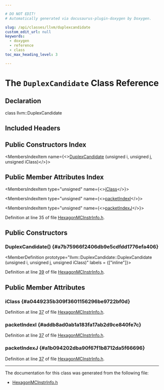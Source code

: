 ```yaml
---

# DO NOT EDIT!
# Automatically generated via docusaurus-plugin-doxygen by Doxygen.

slug: /api/classes/llvm/duplexcandidate
custom_edit_url: null
keywords:
  - doxygen
  - reference
  - class
toc_max_heading_level: 3

---
```





# The `DuplexCandidate` Class Reference

<DoxygenPage pluginConfig={pluginConfig}>



## Declaration

<CodeBlock>class llvm::DuplexCandidate</CodeBlock>

## Included Headers

<IncludesList>
<IncludesListItem
  filePath="Target/Hexagon/MCTargetDesc/HexagonMCInstrInfo.h"
  permalink="/docs/api/files/lib/lib/target/lib/target/hexagon/lib/target/hexagon/mctargetdesc/hexagonmcinstrinfo-h"
  isLocal="true" />
</IncludesList>

## Public Constructors Index

<MembersIndex>

<MembersIndexItem
  name={<><a href="#a7b75966f2406db9e5cdfdd1776efa406">DuplexCandidate</a> (unsigned i, unsigned j, unsigned iClass)</>}>
</MembersIndexItem>

</MembersIndex>

## Public Member Attributes Index

<MembersIndex>

<MembersIndexItem
  type="unsigned"
  name={<><a href="#a0449235b309f3601156296be9722bf0d">iClass</a></>}>
</MembersIndexItem>

<MembersIndexItem
  type="unsigned"
  name={<><a href="#addb8ad0ab1a183fa17ab2d9ce840fe7c">packetIndexI</a></>}>
</MembersIndexItem>

<MembersIndexItem
  type="unsigned"
  name={<><a href="#a1b094202dba90f67f1b8712da5f66696">packetIndexJ</a></>}>
</MembersIndexItem>

</MembersIndex>


Definition at line 35 of file <a href="/docs/api/files/lib/lib/target/lib/target/hexagon/lib/target/hexagon/mctargetdesc/hexagonmcinstrinfo-h">HexagonMCInstrInfo.h</a>.

<SectionDefinition>

## Public Constructors

### DuplexCandidate() {#a7b75966f2406db9e5cdfdd1776efa406}

<MemberDefinition
  prototype="llvm::DuplexCandidate::DuplexCandidate (unsigned i, unsigned j, unsigned iClass)"
  labels = {["inline"]}>

Definition at line <a href="/docs/api/files/lib/lib/target/lib/target/hexagon/lib/target/hexagon/mctargetdesc/hexagonmcinstrinfo-h/#l00039">39</a> of file <a href="/docs/api/files/lib/lib/target/lib/target/hexagon/lib/target/hexagon/mctargetdesc/hexagonmcinstrinfo-h">HexagonMCInstrInfo.h</a>.
</MemberDefinition>

</SectionDefinition>

<SectionDefinition>

## Public Member Attributes

### iClass {#a0449235b309f3601156296be9722bf0d}

<MemberDefinition
  prototype="unsigned llvm::DuplexCandidate::iClass">

Definition at line <a href="/docs/api/files/lib/lib/target/lib/target/hexagon/lib/target/hexagon/mctargetdesc/hexagonmcinstrinfo-h/#l00037">37</a> of file <a href="/docs/api/files/lib/lib/target/lib/target/hexagon/lib/target/hexagon/mctargetdesc/hexagonmcinstrinfo-h">HexagonMCInstrInfo.h</a>.
</MemberDefinition>

### packetIndexI {#addb8ad0ab1a183fa17ab2d9ce840fe7c}

<MemberDefinition
  prototype="unsigned llvm::DuplexCandidate::packetIndexI">

Definition at line <a href="/docs/api/files/lib/lib/target/lib/target/hexagon/lib/target/hexagon/mctargetdesc/hexagonmcinstrinfo-h/#l00037">37</a> of file <a href="/docs/api/files/lib/lib/target/lib/target/hexagon/lib/target/hexagon/mctargetdesc/hexagonmcinstrinfo-h">HexagonMCInstrInfo.h</a>.
</MemberDefinition>

### packetIndexJ {#a1b094202dba90f67f1b8712da5f66696}

<MemberDefinition
  prototype="unsigned llvm::DuplexCandidate::packetIndexJ">

Definition at line <a href="/docs/api/files/lib/lib/target/lib/target/hexagon/lib/target/hexagon/mctargetdesc/hexagonmcinstrinfo-h/#l00037">37</a> of file <a href="/docs/api/files/lib/lib/target/lib/target/hexagon/lib/target/hexagon/mctargetdesc/hexagonmcinstrinfo-h">HexagonMCInstrInfo.h</a>.
</MemberDefinition>

</SectionDefinition>

<hr/>

The documentation for this class was generated from the following file:

<ul>
<li><a href="/docs/api/files/lib/lib/target/lib/target/hexagon/lib/target/hexagon/mctargetdesc/hexagonmcinstrinfo-h">HexagonMCInstrInfo.h</a></li>
</ul>

</DoxygenPage>
